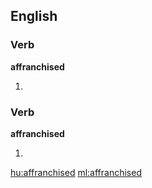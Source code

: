 ==English==

===Verb===
'''affranchised'''

# {{past of|[[affranchise]]}}

===Verb===
'''affranchised'''

# {{past of|[[affranchize]]}}

[[hu:affranchised]]
[[ml:affranchised]]